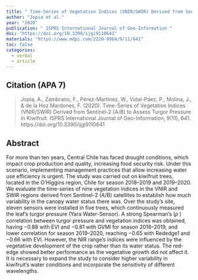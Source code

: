 ```yaml
---
title: " Time-Series of Vegetation Indices (VNIR/SWIR) Derived from Sentinel-2 (A/B) to Assess Turgor Pressure in Kiwifruit "
author: "Jopia et al."
year: "2020"
publication: " ISPRS International Journal of Geo-Information "
doi: "https://doi.org/10.3390/ijgi9110641"
materials: "https://www.mdpi.com/2220-9964/9/11/641"
toc: false
categories:
  - verbal
  - article
---
```


## Citation (APA 7)

>   Jopia, A., Zambrano, F., Pérez-Martínez, W., Vidal-Páez, P., Molina, J., & de la Hoz Mardones, F. (2020). Time-Series of Vegetation Indices (VNIR/SWIR) Derived from Sentinel-2 (A/B) to Assess Turgor Pressure in Kiwifruit. ISPRS International Journal of Geo-Information, 9(11), 641. https://doi.org/10.3390/ijgi9110641 


## Abstract

For more than ten years, Central Chile has faced drought conditions, which impact crop production and quality, increasing food security risk. Under this scenario, implementing management practices that allow increasing water use efficiency is urgent. The study was carried out on kiwifruit trees, located in the O’Higgins region, Chile for season 2018–2019 and 2019–2020. We evaluate the time-series of nine vegetation indices in the VNIR and SWIR regions derived from Sentinel-2 (A/B) satellites to establish how much variability in the canopy water status there was. Over the study’s site, eleven sensors were installed in five trees, which continuously measured the leaf’s turgor pressure (Yara Water-Sensor). A strong Spearman’s (𝜌
) correlation between turgor pressure and vegetation indices was obtained, having −0.88 with EVI and −0.81 with GVMI for season 2018–2019, and lower correlation for season 2019–2020, reaching −0.65 with Rededge1 and −0.66 with EVI. However, the NIR range’s indices were influenced by the vegetative development of the crop rather than its water status. The red-edge showed better performance as the vegetative growth did not affect it. It is necessary to expand the study to consider higher variability in kiwifruit’s water conditions and incorporate the sensitivity of different wavelengths.